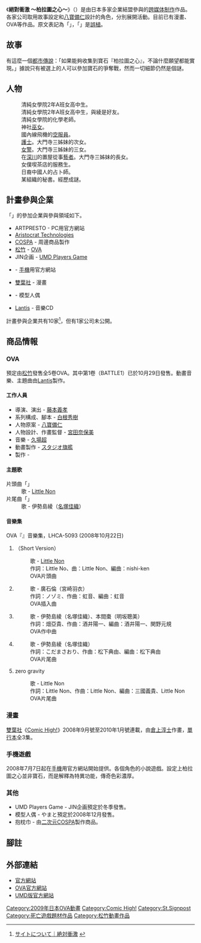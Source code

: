 {{Infobox animanga/Headerofja
|title= 絕對衝激 ～柏拉圖之心～
|image= Zettai Shougeki - Platonic Heart title.jpg
|size= 250px
|caption= 《絕對衝激 ～柏拉圖之心～》標題
|japanese= 絶対衝激 ～PLATONIC HEART～
|english= 
|kana= ぜったいしょうげき プラトニック・ハート
|romaji= Zettai Shōgeki Puratonikku Hāto
|genre= 
}}
{{Infobox animanga/OVA
|標題= 
|原作= 
|導演= [[藤本義孝|藤本義孝]]（{{lang|ja|ふじもとよしたか}}）
|系列構成= [[白根秀樹|白根秀樹]]
|腳本= 白根秀樹
|人物原案= [[八寶備仁|八寶備仁]]
|人物設定= [[宮田奈保美|宮田奈保美]]
|機械設定= 
|音樂= [[來兔|久場超]]
|動畫製作= [[Pierrot_PLUS|スタジオ旗艦]]
|製作= 
|其他代理發行= {{Flagicon|Canada}}{{Flagicon|USA}} [[Funimation_Entertainment|Funimation Entertainment]]
|發售日= 2008年10月29日－2009年2月25日
|開始= 
|結束= 
|話數= 5
|其他= 
}}
{{Infobox animanga/Manga
|標題= 
|作者= 
|作畫= [[倉上淳士|倉上淳士]]
|出版社= [[雙葉社|雙葉社]]
|其他出版社= 
|連載雜誌= [[Comic_High!|Comic High!]]
|label= 
|發售日= 2009年2月12日－2010年3月12日
|開始= 2008年9月號
|結束= 2010年1月號
|冊數= 3
|話數= 
|其他= 
}}
{{Infobox animanga/Footerofja}}
《'''絕對衝激 ～柏拉圖之心～'''》（{{lang|ja|絶対衝激 ～PLATONIC HEART～}}）是由日本多家企業結盟參與的[[跨媒体制作|跨媒体制作]]作品。各家公司取用故事設定和[[八寶備仁|八寶備仁]]設計的角色，分別展開活動。目前已有漫畫、OVA等作品。原文表記為「{{lang|ja|絶対衝激}}」，「{{lang|ja|絶対衝'''撃'''}}」是[[誤植|誤植]]。

== 故事 ==
有這麼一個[[都市傳說|都市傳說]]：「如果能夠收集到寶石『柏拉圖之心』，不論什麼願望都能實現。」據說只有被選上的人可以參加寶石的爭奪戰，然而一切細節仍然是個謎。

== 人物 ==
;{{nihongo|伊勢島綾|伊勢島 綾（いせしま あや）||[[配音员|聲]]：[[名塚佳織|名塚佳織]]}}
: 清純女學院2年A班女高中生。
;{{nihongo|本間棗|本間 棗（ほんま なつめ）||聲：[[明坂聰美|明坂聰美]]}}
: 清純女學院2年A班女高中生，與綾是好友。
;{{nihongo|須磨梓|須磨 梓（すま あずさ）||聲：[[神田朱未|神田朱未]]}}
: 清純女學院的化學老師。
;{{nihongo|香月美子|香月 美子（かづき みこ）||聲：[[野中藍|野中藍]]}}
: 神社[[巫女|巫女]]。
;{{nihongo|柿崎怜|柿崎 怜（かきざき れい）||聲：[[甲斐田裕子|甲斐田裕子]]}}
: 國內線飛機的[[空中乘務員|空服員]]。
;{{nihongo|大門寺笑|大門寺 笑（だいもんじ えみ）||聲：[[小清水亞美|小清水亞美]]}}
: [[護士|護士]]。大門寺三姊妹的次女。
;{{nihongo|大門寺優|大門寺 優（だいもんじ ゆう）||聲：[[新谷良子|新谷良子]]}}
: [[警察|女警]]。大門寺三姊妹的三女。
;{{nihongo|大門寺咲|大門寺 咲（だいもんじ さき）||聲：[[河原木志穗|河原木志穗]]}}
: 在[[深川_(江東區)|深川]]的置屋從事[[藝妓|藝者]]。大門寺三姊妹的長女。
;{{nihongo|廣石倫|広石 倫（ひろいし りん）||聲：[[宮崎羽衣|宮崎羽衣]]}}
: 女僕喫茶店的服務生。
;{{nihongo|劉月麗|劉 月麗（りゅう げつれい）||聲：[[植田佳奈|植田佳奈]]}}
: 日裔中國人的占卜師。
;{{nihongo|早川泉|早川 泉（はやかわ いずみ）||聲：[[平田宏美|平田宏美]]}}
: 某組織的秘書。經歷成謎。

== 計畫參與企業 ==
「{{lang|ja|絶対衝激 ～PLATONIC HEART～製作委員会}}」的參加企業與參與領域如下。
* ARTPRESTO - PC用官方網站
* [[Aristocrat_Leisure|Aristocrat Technologies]]
* [[COSPA|COSPA]] - 周邊商品製作
* [[松竹|松竹]] - [[OVA|OVA]]
* JIN企画 - [[DVD_Players_Game|UMD Players Game]]
* {{lang|ja|ドラス}} - [[手機|手機]]用官方網站
* [[雙葉社|雙葉社]] - 漫畫
* {{lang|ja|やまと}} - 模型人偶
* [[Lantis|Lantis]] - 音樂CD

計畫參與企業共有10家<ref>[http://zettai.jp/#/index/aboutsite サイトについて｜絶対衝激] {{webarchive|url=https://web.archive.org/web/20081228045742/http://zettai.jp/ |date=2008-12-28 }}</ref>，但有1家公司未公開。

== 商品情報 ==
=== OVA ===
預定由[[松竹|松竹]]發售全5卷OVA。其中第1卷（BATTLE1）已於10月29日發售。動畫音樂、主題曲由[[Lantis|Lantis]]製作。

==== 工作人員 ====
* 導演、演出 - [[藤本義孝|藤本義孝]]
* 系列構成、腳本 - [[白根秀樹|白根秀樹]]
* 人物原案 - [[八寶備仁|八寶備仁]]
* 人物設計、作畫監督 - [[宮田奈保美|宮田奈保美]]
* 音樂 - [[來兎|久場超]]
* 動畫製作 - [[スタジオ旗艦|スタジオ旗艦]]
* 製作 - {{lang|ja|絶対衝激 ～PLATONIC HEART～製作委員会}}

==== 主題歌 ====
; 片頭曲「{{lang|ja|タツマキWAVE}}」
: 歌 - [[Little_Non|Little Non]]
; 片尾曲「{{lang|ja|Will～ココロの道標～}}」
: 歌 - 伊勢島綾（[[名塚佳織|名塚佳織]]）

==== 音樂集 ====
OVA『{{lang|ja|絶対衝激～プラトニックハート～}}』音樂集，LHCA-5093 (2008年10月22日)
# {{lang|ja|タツマキWAVE}}（Short Version）
#: 歌 - [[Little_Non|Little Non]]
#: 作詞：Little No、曲：Little Non、編曲：nishi-ken
#:  OVA片頭曲
# {{lang|ja|さえづりメイドでつかまえて}}
#: 歌 - 廣石倫（宮崎羽衣）
#: 作詞：ノゾミ、作曲：虹音、編曲：虹音
#:  OVA插入曲
# {{lang|ja|プラスティックバード}}
#: 歌 - 伊勢島綾（名塚佳織）、本間棗（明坂聰美）
#: 作詞：畑亞貴、作曲：酒井陽一、編曲：酒井陽一、関野元規
#:  OVA作中曲
# {{lang|ja|Will ～心の道標～}}
#: 歌 - 伊勢島綾（名塚佳織）
#: 作詞：こだまさおり、作曲：松下典由、編曲：松下典由
#:  OVA片尾曲
# zero gravity
#: 歌 - Little Non
#: 作詞：Little Non、作曲：Little Non、編曲：三國義貴、Little Non
#:  OVA片尾曲

=== 漫畫 ===
[[雙葉社|雙葉社]]《[[Comic_High!|Comic High!]]》2008年9月號至2010年1月號連載，由[[倉上淳士|倉上淳士]]作畫，[[單行本|單行本]]全3集。

=== 手機遊戲 ===
2008年7月7日起在[[手機|手機]]用官方網站開始提供。各個角色的小說遊戲。設定上柏拉圖之心並非寶石，而是解釋為特異功能，傳奇色彩濃厚。

=== 其他 ===
* UMD Players Game - JIN企画預定於冬季發售。
* 模型人偶 - やまと預定於2008年12月發售。
* 抱枕巾 - 由[[COSPA|二次元COSPA]]製作商品。

== 腳註 ==
{{reflist}}

== 外部連結 ==
* [https://web.archive.org/web/20081228045742/http://zettai.jp/ 官方網站]{{ja}}
* [https://web.archive.org/web/20081104012531/http://zettai.jp/anime/ OVA官方網站]{{ja}}
* [http://jinproducts.com/zettai/ UMD版官方網站]{{ja}}

{{St.Signpost}}
{{DEFAULTSORT:Zettai Shougeki}}
[[Category:2009年日本OVA動畫|Category:2009年日本OVA動畫]]

[[Category:Comic_High!|Category:Comic High!]]
[[Category:St.Signpost|Category:St.Signpost]]
[[Category:死亡遊戲題材作品|Category:死亡遊戲題材作品]]

[[Category:松竹動畫作品|Category:松竹動畫作品]]